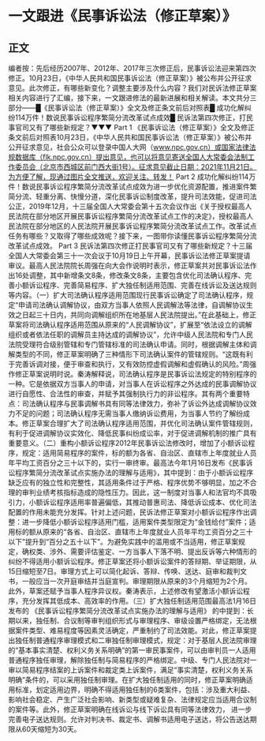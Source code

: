 # 一文跟进《民事诉讼法（修正草案）》
## 正文
编者按：先后经历2007年、2012年、2017年三次修正后，民事诉讼法迎来第四次修正。10月23日，《中华人民共和国民事诉讼法（修正草案）》被公布并公开征求意见。此次修正，有哪些新变化？调整主要涉及什么内容？我们对民诉法修正草案相关内容进行了汇编，接下来，一文跟进修法的最新进展和相关解读。本文共分三部分——█《民事诉讼法（修正草案）》全文及修正条文前后对照表█ 成功化解纠纷114万件！数说民事诉讼程序繁简分流改革试点成效█ 民诉法第四次修正，打民事官司又有了哪些新规定？▼▼▼ Part 1 《民事诉讼法（修正草案）》全文及修正条文前后对照表10月23日，《中华人民共和国民事诉讼法（修正草案）》被公布并公开征求意见，社会公众可以登录中国人大网（www.npc.gov.cn）或国家法律法规数据库（flk.npc.gov.cn）提出意见，也可以将意见寄送全国人大常委会法制工作委员会（北京市西城区前门西大街1号）。征求意见截止日期：2021年11月21日。为方便了解，现通过图片全文推送，欢迎关注、转发！ Part 2 成功化解纠纷114万件！数说民事诉讼程序繁简分流改革试点成效为进一步优化资源配置，推进案件繁简分流、轻重分离、快慢分道，深化民事诉讼制度改革，提升司法效能，促进司法公正，2019年12月，十三届全国人大常委会第十五次会议作出《关于授权最高人民法院在部分地区开展民事诉讼程序繁简分流改革试点工作的决定》，授权最高人民法院在部分地区的人民法院开展民事诉讼程序繁简分流改革试点工作。改革试点任务有哪些？又取得了哪些成效呢？接下来，一图带你读懂民事诉讼程序繁简分流改革试点成效。 Part 3 民诉法第四次修正打民事官司又有了哪些新规定？十三届全国人大常委会第三十一次会议于10月19日上午开幕，民事诉讼法修正草案提请审议。最高人民法院院长周强在向大会作说明时表示，修正草案共对民事诉讼法作出16处调整，其中新增条文8条，修改条文8条，主要包含优化司法确认程序、完善小额诉讼程序、完善简易程序、扩大独任制适用范围、完善在线诉讼及送达规则等内容。（一）扩大司法确认程序适用范围现行民事诉讼确定了司法确认程序，规定“申请司法确认调解协议，由双方当事人依照人民调解法等法律，自调解协议生效之日起三十日内，共同向调解组织所在地基层人民法院提出。”在此基础上，修正草案将司法确认程序适用范围从原来的“人民调解协议”，扩展至“依法设立的调解组织或者依法任职的调解员主持达成的调解协议”，允许中级人民法院和专门人民法院受理符合级别管辖和专门管辖标准的司法确认申请。同时，根据调解主体和调解类型的不同，修正草案明确了三种情形下司法确认案件的管辖规则。“这既有利于完善诉调对接，便于审查和执行，又有效防控虚假调解和虚假确认的风险。”周强作修正草案说明时说。秦涛解释说，司法确认程序是民事诉讼法规定的特别程序的一种。它是依据双方当事人的申请，对当事人在诉讼程序之外达成的民事调解协议进行自愿性、合法性的审查，并赋予其强制执行力的非讼程序。其有两个重要特点：司法确认程序与民事调解书具有同等法律效力，弥补了诉讼外达成调解协议效力不足的问题；司法确认程序无需当事人缴纳诉讼费用，为当事人节约了解纷成本。修正草案合理扩大了司法确认程序适用范围，并优化司法确认案件管辖规则，有利于促进调解协议实效化、降低民事纠纷成讼率，对于促进调解机制的推广具有重要意义。（二）重构小额诉讼程序2012年民事诉讼法修改时，增加了小额诉讼程序，规定：适用简易程序的案件，标的额为各省、自治区、直辖市上年度就业人员年平均工资百分之三十以下的，实行一审终审。最高法今年1月16日发布《民事诉讼程序繁简分流改革试点实施办法的理解与适用》，其中提到：由于小额诉讼程序缺乏应有的独立性和完整性，其适用条件过于严格、程序优势不够明显，加之不合理的审判业绩考核指标造成的隐性压力。因此，这一制度对当事人和法官均不具吸引力，小额诉讼程序适用率普遍偏低，其推动普惠司法、降低诉讼成本、优化司法配置的作用未能充分发挥。针对上述问题，民诉法修正草案对小额诉讼程序作出调整：进一步降低小额诉讼程序适用门槛，适用案件类型限定为“金钱给付”案件；适用标的额从原来的“各省、自治区、直辖市上年度就业人员年平均工资百分之三十以下”提升到“百分之五十以下”。为避免实践中的滥用或不当适用，修正草案规定，确权类、涉外、需要评估鉴定、一方当事人下落不明、提出反诉等六种情形的纠纷不得适用小额诉讼程序。修正草案还将小额诉讼案件的答辩期、举证期限，从15日缩短至7日。审理方式上可以简化起诉、答辩、传唤、送达、庭审和裁判文书，一般应当一次开庭审结并当庭宣判。审理期限从原来的3个月缩短为2个月。此外，草案还赋予当事人程序异议权。秦涛表示，上述修改有望激活小额诉讼程序，充分发挥其低成本、高效率的作用。（三）扩大独任制适用范围最高法1月16日发布的 《民事诉讼程序繁简分流改革试点实施办法的理解与适用》 的中提到：长期以来，独任制、合议制等审判组织形式与审理程序、审级设置严格绑定，无法根据案件类型、难易程度等因素灵活确定，严重制约了司法效能。对此，修正草案提出独任制普通程序审理模式和二审独任制审理模式，规定：对于基层人民法院审理的“基本事实清楚、权利义务关系明确”的第一审民事案件，可以由审判员一人适用普通程序独任审理，解除独任制与简易程序的严格绑定。中级、专门人民法院对一审以简易程序结案的上诉案件和裁定类上诉案件，满足“事实清楚，权利义务关系明确”条件的，可以采用独任制审理。在扩大独任制适用的同时，修正草案明确适用标准，划定适用边界，明确不得适用独任制的6类案件，包括：涉及重大利益、影响社会稳定、产生广泛社会影响、新类型或疑难复杂、法律规定应当适用合议制的案件等。此外，修正草案明确在线诉讼与线下诉讼具有同等法律效力， 进一步完善电子送达规则。允许对判决书、裁定书、调解书适用电子送达，将公告送达期限从60天缩短为30天。